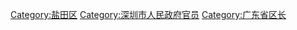 [[Category:盐田区|Category:盐田区]]
[[Category:深圳市人民政府官员|Category:深圳市人民政府官员]]
[[Category:广东省区长|Category:广东省区长]]